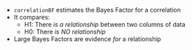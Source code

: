 
- `correlationBF` estimates the Bayes Factor for a correlation
- It compares:
  - H1: There *is a relationship* between two columns of data
  - H0: There *is NO relationship*
- Large Bayes Factors are evidence *for* a relationship
